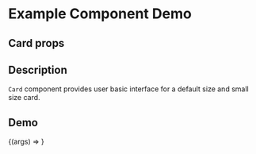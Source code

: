 
<Meta title="Example/Card" component={Card} />

# Example Component Demo

## Card props
<Props of={Card} />

## Description

`Card` component provides user basic interface for a default size and small size card.

## Demo

<Canvas>
  <Story name="Example Card">
    {(args) => <Card {...args} />}
  </Story>
</Canvas>